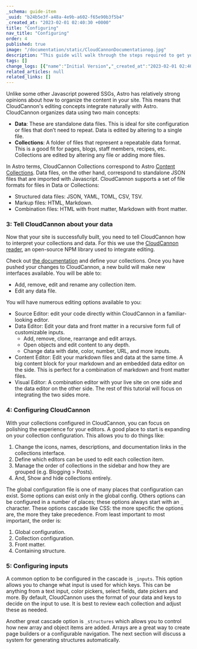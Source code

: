 ```yaml
---
_schema: guide-item
_uuid: "b24b5e3f-a48a-4e9b-a602-f65e90b3f5b4"
_created_at: "2023-02-01 02:40:30 +0000"
title: "Configuring"
nav_title: "Configuring"
order: 4
published: true
image: "/documentation/static/CloudCannonDocumentationog.jpg"
description: "This guide will walk through the steps required to get your Astro site built, editable and live on CloudCannon."
tags: []
change_logs: [{"name":"Initial Version","_created_at":"2023-02-01 02:40:30 +0000"}]
related_articles: null
related_links: []
---
```


Unlike some other Javascript powered SSGs, Astro has relatively strong opinions about how to organize the content in your site. This means that CloudCannon's editing concepts integrate naturally with Astro. CloudCannon organizes data using two main concepts:

* **Data**\: These are standalone data files. This is ideal for site configuration or files that don’t need to repeat. Data is edited by altering to a single file.
* **Collections**\: A folder of files that represent a repeatable data format. This is a good fit for pages, blogs, staff members, recipes, etc. Collections are edited by altering any file or adding more files.

In Astro terms, CloudCannon Collections correspond to Astro [Content Collections](https://docs.astro.build/en/guides/content-collections/). Data files, on the other hand, correspond to standalone JSON files that are imported with Javascript. CloudCannon supports a set of file formats for files in Data or Collections:

* Structured data files: JSON, YAML, TOML, CSV, TSV.
* Markup files: HTML, Markdown.
* Combination files: HTML with front matter, Markdown with front matter.

### 3: Tell CloudCannon about your data

Now that your site is successfully built, you need to tell CloudCannon how to interpret your collections and data. For this we use the [CloudCannon reader](https://github.com/CloudCannon/reader), an open-source NPM library used to integrate editing.

Check out [the documentation](https://github.com/CloudCannon/reader) and define your collections. Once you have pushed your changes to CloudCannon, a new build will make new interfaces available. You will be able to:

* Add, remove, edit and rename any collection item.
* Edit any data file.

You will have numerous editing options available to you:

* Source Editor: edit your code directly within CloudCannon in a familiar-looking editor.
* Data Editor: Edit your data and front matter in a recursive form full of customizable inputs.
  * Add, remove, clone, rearrange and edit arrays.
  * Open objects and edit content to any depth.
  * Change data with date, color, number, URL, and more inputs.
* Content Editor: Edit your markdown files and data at the same time. A big content block for your markdown and an embedded data editor on the side. This is perfect for a combination of markdown and front matter files.
* Visual Editor: A combination editor with your live site on one side and the data editor on the other side. The rest of this tutorial will focus on integrating the two sides more.

### 4: Configuring CloudCannon

With your collections configured in CloudCannon, you can focus on polishing the experience for your editors. A good place to start is expanding on your collection configuration. This allows you to do things like:

1. Change the icons, names, descriptions, and documentation links in the collections interface.
2. Define which editors can be used to edit each collection item.
3. Manage the order of collections in the sidebar and how they are grouped (e.g. Blogging &gt; Posts).
4. And, Show and hide collections entirely.

The global configuration file is one of many places that configuration can exist. Some options can exist only in the global config. Others options can be configured in a number of places; these options always start with an `_` character. These options cascade like CSS: the more specific the options are, the more they take precedence. From least important to most important, the order is:

1. Global configuration.
2. Collection configuration.
3. Front matter.
4. Containing structure.

### 5: Configuring inputs

A common option to be configured in the cascade is `_inputs`. This option allows you to change what input is used for which keys. This can be anything from a text input, color pickers, select fields, date pickers and more. By default, CloudCannon uses the format of your data and keys to decide on the input to use. It is best to review each collection and adjust these as needed.

Another great cascade option is `_structures` which allows you to control how new array and object items are added. Arrays are a great way to create page builders or a configurable navigation. The next section will discuss a system for generating structures automatically.

